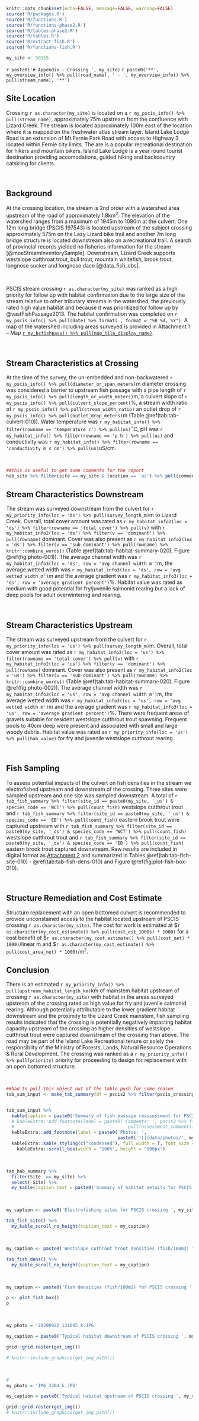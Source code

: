 
```r
knitr::opts_chunk$set(echo=FALSE, message=FALSE, warning=FALSE)
source('R/packages.R')
source('R/functions.R')
source('R/functions-phase2.R')
source('R/tables-phase2.R')
source('R/tables.R')
source('R/extract-fish.R')
source('R/functions-fish.R')


```



```r
my_site <- 50155
```


`r paste0('# Appendix - Crossing ', my_site)`{-} 
`r paste0('**', my_overview_info() %>% pull(road_name), ' - ', my_overview_info() %>% pull(stream_name), '**')`


## Site Location {-}

Crossing `r as.character(my_site)` is located on a `r my_pscis_info() %>% pull(stream_name)`, approximately 75m upstream from the confluence with Lizard Creek. The stream is located approximately 100m east of the location where it is mapped on the freshwater atlas stream layer. Island Lake Lodge Road is an extension of Mt.Fernie Park Road with access to Highway 3 located within Fernie city limits.  The are is a popular recreational destination for hikers and mountain bikers.  Island Lake Lodge is a year round tourist destination providing accomodations, guided hiking and backcountry catskiing for clients.


<br>

## Background {-}

At the crossing location, the stream is 2nd order with a watershed area upstream of the road of approximately 1.8km^2^. The elevation of the watershed ranges from a maximum of 1945m to 1080m at the culvert. One 12m long bridge (PSCIS 197543) is located upstream of the subject crossing approximately 575m on the Lazy Lizard bike trail and another 7m long bridge structure is located downstream also on a recreational trail. A search of provincial records yielded no fisheries information for the stream [@moeStreamInventorySample]. Downstream, Lizard Creek supports westslope cutthroat trout, bull trout, mountain whitefish, brook trout, longnose sucker and longnose dace [@data_fish_obs].

<br>

PSCIS stream crossing `r as.character(my_site)` was ranked as a high priority for follow up with habitat confirmation due to the large size of the stream relative to other tributary streams in the watershed, the previously rated high value habitat and because it was prioritized for follow up by @vastFishPassage2013. The habitat confirmation was completed on `r my_pscis_info() %>% pull(date) %>% format(., format = "%B %d, %Y")`. A map of the watershed including areas surveyed is provided in Attachment 1 – Map [`r my_bcfishpass() %>% pull(map_tile_display_name)`](`r my_mapsheet()`).

<br>

## Stream Characteristics at Crossing {-}

At the time of the survey, the un-embedded and non-backwatered `r my_pscis_info() %>% pull(diameter_or_span_meters)`m diameter crossing was considered a barrier to upstream fish passage with a pipe length of `r my_pscis_info() %>% pull(length_or_width_meters)`m, a culvert slope of `r my_pscis_info() %>% pull(culvert_slope_percent)`%, a stream width ratio of `r my_pscis_info() %>% pull(stream_width_ratio)` an outlet drop of `r my_pscis_info() %>% pull(outlet_drop_meters)`m (Table \@ref(tab:tab-culvert-010)). Water temperature was `r my_habitat_info() %>% filter(rowname == 'temperature c') %>% pull(us)`$^\circ$C, pH was `r my_habitat_info() %>% filter(rowname == 'p h') %>% pull(us)` and conductivity was `r my_habitat_info() %>% filter(rowname == 'conductivity m s cm') %>% pull(us)`uS/cm.  

<br>


```r
##this is useful to get some comments for the report
hab_site %>% filter(site == my_site & location == 'us') %>% pull(comments)

```
## Stream Characteristics Downstream {-}

The stream was surveyed downstream from the culvert for `r my_priority_info(loc = 'ds') %>% pull(survey_length_m)`m to Lizard Creek. Overall, total cover amount was rated as `r my_habitat_info2(loc = 'ds') %>% filter(rowname == 'total cover') %>% pull(v)` with  `r my_habitat_info2(loc = 'ds') %>% filter(v == 'dominant') %>% pull(rowname)` dominant. Cover was also present as `r my_habitat_info2(loc = 'ds') %>% filter(v == 'sub-dominant') %>% pull(rowname) %>% knitr::combine_words()` (Table \@ref(tab:tab-habitat-summary-020), Figure \@ref(fig:photo-001)). The average channel width was `r my_habitat_info3(loc = 'ds', row = 'avg channel width m')`m, the average wetted width was `r my_habitat_info3(loc = 'ds', row = 'avg wetted width m')`m and the average gradient was `r my_habitat_info3(loc = 'ds', row = 'average gradient percent')`%.  Habitat value was rated as medium with good potential for fry/juvenile salmonid rearing but a lack of deep pools for adult overwintering and rearing. 

<br>

## Stream Characteristics Upstream {-}

The stream was surveyed upstream from the culvert for `r my_priority_info(loc = 'us') %>% pull(survey_length_m)`m. Overall, total cover amount was rated as `r my_habitat_info2(loc = 'us') %>% filter(rowname == 'total cover') %>% pull(v)` with  `r my_habitat_info2(loc = 'us') %>% filter(v == 'dominant') %>% pull(rowname)` dominant. Cover was also present as `r my_habitat_info2(loc = 'us') %>% filter(v == 'sub-dominant') %>% pull(rowname) %>% knitr::combine_words()` (Table \@ref(tab:tab-habitat-summary-020), Figure \@ref(fig:photo-002)). The average channel width was `r my_habitat_info3(loc = 'us', row = 'avg channel width m')`m, the average wetted width was `r my_habitat_info3(loc = 'us', row = 'avg wetted width m')`m and the average gradient was `r my_habitat_info3(loc = 'us', row = 'average gradient percent')`%.  There were frequent areas of gravels suitable for resident westslope cutthrout trout spawning.  Frequent pools to 40cm deep were present and associated with small and large woody debris. Habitat value was rated as `r my_priority_info(loc = 'us') %>% pull(hab_value)` for fry and juvenile westslope cutthrout rearing. 

<br>

## Fish Sampling {-}

To assess potential impacts of the culvert on fish densities in the stream we electrofished upstream and downstream of the crossing.  Three sites were sampled upstream and one site  was sampled downstream. A total of `r tab_fish_summary %>% filter(site_id == paste0(my_site, '_us') & species_code == 'WCT') %>% pull(count_fish)` westslope cutthrout trout and `r tab_fish_summary %>% filter(site_id == paste0(my_site, '_us') & species_code == 'EB') %>% pull(count_fish)` eastern brook trout were captured upstream with `r tab_fish_summary %>% filter(site_id == paste0(my_site, '_ds') & species_code == 'WCT') %>% pull(count_fish)` westslope cutthrout trout and `r tab_fish_summary %>% filter(site_id == paste0(my_site, '_ds') & species_code == 'EB') %>% pull(count_fish)` eastern brook trout captured downstream.  Raw results are included in digital format as [Attachment 2](https://github.com/NewGraphEnvironment/fish_passage_elk_2020_reporting/raw/master/data/habitat_confirmations.xls) and summarized in Tables \@ref(tab:tab-fish-site-010) - \@ref(tab:tab-fish-dens-010) and Figure \@ref(fig:plot-fish-box-010).

<br>

## Structure Remediation and Cost Estimate {-}

Structure replacement with an open bottomed culvert is recommended to provide unconstained access to the habitat located upstream of PSCIS crossing `r as.character(my_site)`.  The cost for work is estimated at \$`r as.character(my_cost_estimate() %>% pull(cost_est_1000s) * 1000)` for a cost benefit of \$`r as.character(my_cost_estimate() %>% pull(cost_net) * 1000)`/linear m and \$`r as.character(my_cost_estimate() %>% pull(cost_area_net) * 1000)`/m^2^.


## Conclusion {-}

There is an estimated `r my_priority_info() %>% pull(upstream_habitat_length_km)`km of mainstem habitat upstream of crossing `r as.character(my_site)` with habitat in the areas surveyed upstream of the crossing rated as high value for fry and juvenile salmonid rearing. Although potentially attributable to the lower gradient habitat downstream and the proximity to the Lizard Creek mainstem, fish sampling results indicated that the crossing is potentially negatively impacting habitat capacity upstream of the crossing as higher densities of westslope cutthrout trout were captured downstream of the crossing than above. The road may be part of the Island Lake Recreational tenure or solely the responsiblity of the Ministry of Forests, Lands, Natural Resource Operations & Rural Development. The crossing was ranked as a `r my_priority_info() %>% pull(priority)` priority for proceeding to design for replacement with an open bottomed structure.

<br>

```r
##had to pull this object out of the table push for some reason
tab_sum_input <- make_tab_summary(df = pscis2 %>% filter(pscis_crossing_id == my_site))


tab_sum_input %>% 
  kable(caption = paste0('Summary of fish passage reassessment for PSCIS crossing ', my_site, '.')) %>% 
  # kableExtra::add_footnote(label = paste0('Comments: ', pscis2 %>% filter(pscis_crossing_id == my_site) %>%
  #                                           pull(assessment_comment)), notation = 'none') %>% #this grabs the comments out
  kableExtra::add_footnote(label = paste0('Photos: ', 
                                          paste0('![](data/photos/', my_site, '/crossing_all.JPG)')), notation = 'none') %>% 
  kableExtra::kable_styling(c("condensed"), full_width = T, font_size = 11) %>%
    kableExtra::scroll_box(width = "100%", height = "500px")

```

<br>

```r
tab_hab_summary %>% 
  filter(Site  == my_site) %>% 
  select(-Site) %>% 
  my_kable(caption_text = paste0('Summary of habitat details for PSCIS crossing ', my_site, '.'))

```

<br>

```r
my_caption <- paste0('Electrofishing sites for PSCIS crossing ', my_site, '.')

tab_fish_site() %>% 
  my_kable_scroll_no_height(caption_text = my_caption)
```

<br>

```r
my_caption <- paste0('Westslope cuthrout trout densities (fish/100m2) for PSCIS crossing ', my_site, '.')

tab_fish_dens() %>% 
  my_kable_scroll_no_height(caption_text = my_caption)
```

<br>

```r
my_caption <- paste0('Fish densities (fish/100m2) for PSCIS crossing ', my_site, '.')

p <- plot_fish_box() 
p
```


<br>

```r
my_photo = '20200922_131045_k.JPG'

my_caption = paste0('Typical habitat downstream of PSCIS crossing ', my_site, '.')

grid::grid.raster(get_img())

# knitr::include_graphics(get_img_path())
```

<br>

```r

# 
my_photo = 'IMG_3304_k.JPG'

my_caption = paste0('Typical habitat upstream of PSCIS crossing ', my_site, '.')

grid::grid.raster(get_img())
# knitr::include_graphics(get_img_path())
```

